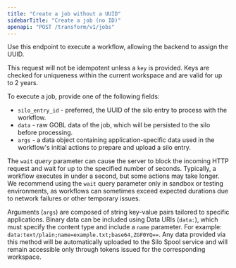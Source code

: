 ```yaml
---
title: "Create a job without a UUID"
sidebarTitle: "Create a job (no ID)"
openapi: "POST /transform/v1/jobs"
---
```


Use this endpoint to execute a workflow, allowing the backend to assign the UUID.

This request will not be idempotent unless a `key` is provided. Keys are checked for uniqueness within the current workspace and are valid for up to 2 years.

To execute a job, provide one of the following fields:

- `silo_entry_id` - preferred, the UUID of the silo entry to process with the workflow.
- `data` - raw GOBL data of the job, which will be persisted to the silo before processing.
- `args` - a data object containing application-specific data used in the workflow's initial actions to prepare and upload a silo entry.

The `wait` _query_ parameter can cause the server to block the incoming HTTP request and wait for up to the specified number of seconds. Typically, a workflow executes in under a second, but some actions may take longer. We recommend using the `wait` query parameter only in sandbox or testing environments, as workflows can sometimes exceed expected durations due to network failures or other temporary issues.

Arguments (`args`) are composed of string key-value pairs tailored to specific applications. Binary data can be included using Data URIs (`data:`), which must specify the content type and include a `name` parameter. For example: `data:text/plain;name=example.txt;base64,ZGF0YQ==`. Any data provided via this method will be automatically uploaded to the Silo Spool service and will remain accessible only through tokens issued for the corresponding workspace.
